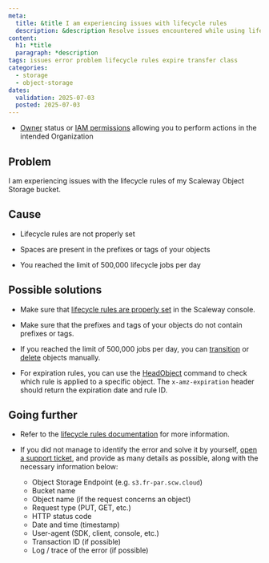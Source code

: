 ```yaml
---
meta:
  title: &title I am experiencing issues with lifecycle rules
  description: &description Resolve issues encountered while using lifecycle rules with Scaleway Object Storage
content:
  h1: *title
  paragraph: *description
tags: issues error problem lifecycle rules expire transfer class
categories:
  - storage
  - object-storage
dates:
  validation: 2025-07-03
  posted: 2025-07-03
---
```


<Macro id="requirements" />

- [Owner](/iam/concepts/#owner) status or [IAM permissions](/iam/concepts/#permission) allowing you to perform actions in the intended Organization

## Problem

I am experiencing issues with the lifecycle rules of my Scaleway Object Storage bucket.

## Cause

- Lifecycle rules are not properly set

- Spaces are present in the prefixes or tags of your objects

- You reached the limit of 500,000 lifecycle jobs per day

## Possible solutions

- Make sure that [lifecycle rules are properly set](/object-storage/how-to/manage-lifecycle-rules/) in the Scaleway console.

- Make sure that the prefixes and tags of your objects do not contain prefixes or tags.

- If you reached the limit of 500,000 jobs per day, you can [transition](/object-storage/how-to/edit-storage-class/) or [delete](/object-storage/how-to/delete-an-object/) objects manually.

- For expiration rules, you can use the [HeadObject](/object-storage/api-cli/object-operations/#headobject) command to check which rule is applied to a specific object. The `x-amz-expiration` header should return the expiration date and rule ID.

## Going further

- Refer to the [lifecycle rules documentation](/object-storage/how-to/manage-lifecycle-rules/) for more information.

- If you did not manage to identify the error and solve it by yourself, [open a support ticket](/account/how-to/open-a-support-ticket/), and provide as many details as possible, along with the necessary information below:
    - Object Storage Endpoint (e.g. `s3.fr-par.scw.cloud`)
    - Bucket name
    - Object name (if the request concerns an object)
    - Request type (PUT, GET, etc.)
    - HTTP status code
    - Date and time (timestamp)
    - User-agent (SDK, client, console, etc.)
    - Transaction ID (if possible)
    - Log / trace of the error (if possible)
